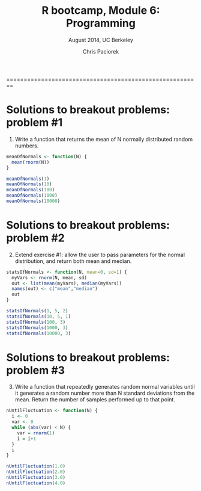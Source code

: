 % R bootcamp, Module 6: Programming
% August 2014, UC Berkeley
% Chris Paciorek
========================================================

# Solutions to breakout problems: problem #1

1) Write a function that returns the mean of N normally distributed random numbers.

```r
meanOfNormals <- function(N) {
  mean(rnorm(N))
}

meanOfNormals(1)
meanOfNormals(10)
meanOfNormals(100)
meanOfNormals(1000)
meanOfNormals(10000)
```

# Solutions to breakout problems: problem #2

2) Extend exercise #1: allow the user to pass parameters for the normal distribution, and return both mean and median.

```r
statsOfNormals <- function(N, mean=0, sd=1) {
  myVars <- rnorm(N, mean, sd)
  out <- list(mean(myVars), median(myVars))
  names(out) <- c("mean","median")
  out
}

statsOfNormals(1, 5, 2)
statsOfNormals(10, 5, 1)
statsOfNormals(100, 3)
statsOfNormals(1000, 3)
statsOfNormals(10000, 3)
```

# Solutions to breakout problems: problem #3

3) Write a function that repeatedly generates random normal variables until it generates a random number more than N standard deviations from the mean. Return the number of samples performed up to that point.

```r
nUntilFluctuation <- function(N) {
  i <- 0
  var <- 0
  while (abs(var) < N) {
    var = rnorm(1)
    i = i+1
  }
  i
}

nUntilFluctuation(1.0)
nUntilFluctuation(2.0)
nUntilFluctuation(3.0)
nUntilFluctuation(4.0)
```
